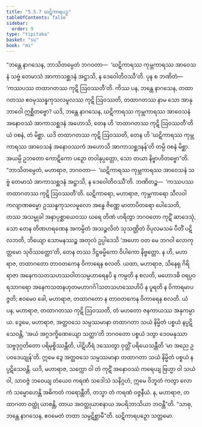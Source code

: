 ```yaml
---
title: "5.5.7 ဃဋိကာရပဉှ"
tableOfContents: false
sidebar:
  order: 9
type: "tipitaka"
basket: "su"
book: "mi"
---
```



<DynamicBreadcrumb />

<Division number="166" book="mi">

<Paragraph number="991" book="mi">
“ဘန္တေ နာဂသေန, ဘာသိတမ္ပေတံ ဘဂဝတာ—  ‘ဃဋိကာရဿ ကုမ္ဘကာရဿ အာဝေသနံ သဗ္ဗံ တေမာသံ အာကာသစ္ဆဒနံ အဋ္ဌာသိ, န ဒေဝေါတိဝဿီ’တိ. ပုန စ ဘဏိတံ—  ‘ကဿပဿ တထာဂတဿ ကုဋိ ဩဝဿတီ’တိ. ကိဿ ပန, ဘန္တေ နာဂသေန, တထာဂတဿ ဧဝမုဿန္နကုသလမူလဿ ကုဋိ ဩဝဿတိ, တထာဂတဿ နာမ သော အာနုဘာဝေါ ဣစ္ဆိတဗ္ဗော? ယဒိ, ဘန္တေ နာဂသေန, ဃဋိကာရဿ ကုမ္ဘကာရဿ အာဝေသနံ အနောဝဿံ အာကာသစ္ဆဒနံ အဟောသိ, တေန ဟိ ‘တထာဂတဿ ကုဋိ ဩဝဿတီ’တိ ယံ ဝစနံ, တံ မိစ္ဆာ. ယဒိ တထာဂတဿ ကုဋိ ဩဝဿတိ, တေန ဟိ ‘ဃဋိကာရဿ ကုမ္ဘကာရဿ အာဝေသနံ အနောဝဿကံ အဟောသိ အာကာသစ္ဆဒနန်’တိ တမ္ပိ ဝစနံ မိစ္ဆာ. အယမ္ပိ ဥဘတော ကောဋိကော ပဉှော တဝါနုပ္ပတ္တော, သော တယာ နိဗ္ဗာဟိတဗ္ဗော”တိ.
</Paragraph>

<Paragraph number="992" book="mi">
“ဘာသိတမ္ပေတံ, မဟာရာဇ, ဘဂဝတာ—  ‘ဃဋိကာရဿ ကုမ္ဘကာရဿ အာဝေသနံ သဗ္ဗံ တေမာသံ အာကာသစ္ဆဒနံ အဋ္ဌာသိ, န ဒေဝေါတိဝဿီ’တိ. ဘဏိတဉ္စ—  ‘ကဿပဿ တထာဂတဿ ကုဋိ ဩဝဿတီ’တိ. ဃဋိကာရော, မဟာရာဇ, ကုမ္ဘကာရော သီလဝါ ကလျာဏဓမ္မော ဥဿန္နကုသလမူလော အန္ဓေ ဇိဏ္ဏေ မာတာပိတရော ပေါသေတိ, တဿ အသမ္မုခါ အနာပုစ္ဆာယေဝဿ ဃရေ တိဏံ ဟရိတွာ ဘဂဝတော ကုဋိံ ဆာဒေသုံ, သော တေန တိဏဟရဏေန အကမ္ပိတံ အသဉ္စလိတံ သုသဏ္ဌိတံ ဝိပုလမသမံ ပီတိံ ပဋိလဘတိ, ဘိယျော သောမနဿဉ္စ အတုလံ ဥပ္ပါဒေသိ ‘အဟော ဝတ မေ ဘဂဝါ လောကုတ္တမော သုဝိဿတ္ထော’တိ, တေန တဿ ဒိဋ္ဌဓမ္မိကော ဝိပါကော နိဗ္ဗတ္တော. န ဟိ, မဟာရာဇ, တထာဂတော တာဝတကေန ဝိကာရေန စလတိ.
</Paragraph>

<Paragraph number="993" book="mi">
ယထာ, မဟာရာဇ, သိနေရု ဂိရိရာဇာ အနေကသတသဟဿဝါတသမ္ပဟာရေနပိ န ကမ္ပတိ န စလတိ, မဟောဒဓိ ဝရပ္ပဝရသာဂရော အနေကသတနဟုတမဟာဂင်္ဂါသတသဟဿေဟိပိ န ပူရတိ န ဝိကာရမာပဇ္ဇတိ; ဧဝမေဝ ခေါ, မဟာရာဇ, တထာဂတော န တာဝတကေန ဝိကာရေန စလတိ.
</Paragraph>

<Paragraph number="994" book="mi">
ယံ ပန, မဟာရာဇ, တထာဂတဿ ကုဋိ ဩဝဿတိ, တံ မဟတော ဇနကာယဿ အနုကမ္ပာယ. ဒွေမေ, မဟာရာဇ, အတ္ထဝသေ သမ္ပဿမာနာ တထာဂတာ သယံ နိမ္မိတံ ပစ္စယံ နပ္ပဋိသေဝန္တိ, ‘အယံ အဂ္ဂဒက္ခိဏေယျော သတ္ထာ’တိ ဘဂဝတော ပစ္စယံ ဒတွာ ဒေဝမနုဿာ သဗ္ဗဒုဂ္ဂတိတော ပရိမုစ္စိဿန္တီတိ, ပါဋိဟီရံ ဒဿေတွာ ဝုတ္တိံ ပရိယေသန္တီတိ ‘မာ အညေ ဥပဝဒေယျုန်’တိ. ဣမေ ဒွေ အတ္ထဝသေ သမ္ပဿမာနာ တထာဂတာ သယံ နိမ္မိတံ ပစ္စယံ နပ္ပဋိသေဝန္တိ. ယဒိ, မဟာရာဇ, သက္ကော ဝါ တံ ကုဋိံ အနောဝဿံ ကရေယျ ဗြဟ္မာ ဝါ သယံ ဝါ, သာဝဇ္ဇံ ဘဝေယျ တံယေဝ ကရဏံ သဒေါသံ သနိဂ္ဂဟံ, ဣမေ ဝိဘူတံ ကတွာ လောကံ သမ္မောဟေန္တိ အဓိကတံ ကရောန္တီတိ, တသ္မာ တံ ကရဏံ ဝဇ္ဇနီယံ. န, မဟာရာဇ, တထာဂတာ ဝတ္ထုံ ယာစန္တိ, တာယ အဝတ္ထုယာစနာယ အပရိဘာသိယာ ဘဝန္တီ”တိ. “သာဓု, ဘန္တေ နာဂသေန, ဧဝမေတံ တထာ သမ္ပဋိစ္ဆာမီ”တိ.

</Paragraph>
</Division>

<Paragraph number="995" type="center" book="mi">
ဃဋိကာရပဉှော သတ္တမော.
</Paragraph>